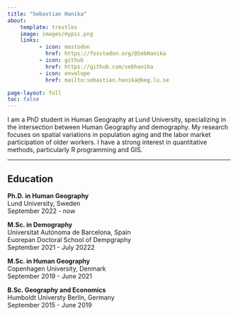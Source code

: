 ```yaml
---
title: "Sebastian Hanika"
about:
    template: trestles
    image: images/mypic.png
    links: 
          - icon: mastodon
            href: https://fosstodon.org/@SebHanika
          - icon: github
            href: https://github.com/sebhanika
          - icon: envelope
            href: mailto:sebastian.hanika@keg.lu.se

page-layout: full
toc: false
---
```


I am a PhD student in Human Geography at Lund University, specializing in the intersection between Human Geography and demography. My research focuses on spatial variations in population aging and the labor market participation of older workers. I have a strong interest in quantitative methods, particularly R programming and GIS.

***

## Education

**Ph.D. in Human Geography**
<br>Lund University, Sweden
<br>[September 2022 - now]{.date}

**M.Sc. in Demography**
<br>Universitat Autònoma de Barcelona, Spain
<br>Euorepan Doctoral School of Dempgraphy
<br>[September 2021 - July 20222]{.date}

**M.Sc. in Human Geography**
<br>Copenhagen University, Denmark
<br>[September 2019 - June 2021]{.date}

**B.Sc. Geography and Economics**
<br>Humboldt Universty Berlin, Germany
<br>[September 2015 - June 2019]{.date}


